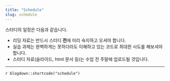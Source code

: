 ```yaml
---
title: "Schedule"
slug: schedule
---
```


스터디의 일정은 다음과 같습니다.

- <i class="fas fa-book-reader"></i> 리딩 자료는 반드시 스터디 **전**에 미리 숙지하고 오셔야 합니다.
- <i class="fas fa-laptop-code"></i> 실습 과제는 완벽하게는 못하더라도 이해하고 있는 코드로 최대한 시도를 해보셔야 합니다.
- <i class="fas fa-university"></i> 스터디 자료(슬라이드, html 문서 등)는 수업 전 주말에 업로드될 것입니다.

---

`r blogdown::shortcode("schedule")`
